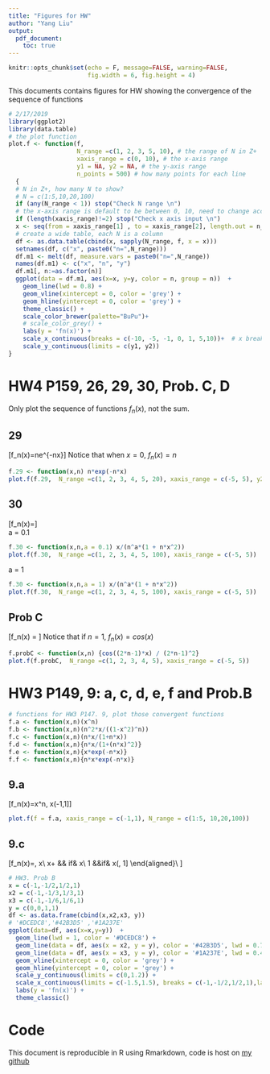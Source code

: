 ```yaml
---
title: "Figures for HW"
author: "Yang Liu"
output:
  pdf_document:
    toc: true
---
```


```r
knitr::opts_chunk$set(echo = F, message=FALSE, warning=FALSE,
                      fig.width = 6, fig.height = 4)

```

This documents contains figures for HW showing the convergence of the sequence of functions  

```r
# 2/17/2019
library(ggplot2)
library(data.table)
# the plot function
plot.f <- function(f, 
                   N_range =c(1, 2, 3, 5, 10), # the range of N in Z+
                   xaxis_range = c(0, 10), # the x-axis range
                   y1 = NA, y2 = NA, # the y-axis range
                   n_points = 500) # how many points for each line
  {
  # N in Z+, how many N to show? 
  # N = c(1:5,10,20,100)
  if (any(N_range < 1)) stop("Check N range \n")
  # the x-axis range is default to be between 0, 10, need to change accordingly 
  if (length(xaxis_range)!=2) stop("Check x axis input \n")
  x <- seq(from = xaxis_range[1] , to = xaxis_range[2], length.out = n_points)
  # create a wide table, each N is a column
  df <- as.data.table(cbind(x, sapply(N_range, f, x = x)))
  setnames(df, c("x", paste0("n=",N_range))) 
  df.m1 <- melt(df, measure.vars = paste0("n=",N_range))
  names(df.m1) <- c("x", "n", "y")
  df.m1[, n:=as.factor(n)]
  ggplot(data = df.m1, aes(x=x, y=y, color = n, group = n))  + 
    geom_line(lwd = 0.8) + 
    geom_vline(xintercept = 0, color = 'grey') +
    geom_hline(yintercept = 0, color = 'grey') + 
    theme_classic() + 
    scale_color_brewer(palette="BuPu")+
    # scale_color_grey() +
    labs(y = 'fn(x)') + 
    scale_x_continuous(breaks = c(-10, -5, -1, 0, 1, 5,10))+  # x breaks won't go beyond this range I suppose + 
    scale_y_continuous(limits = c(y1, y2))
}

```
# HW4 P159, 26, 29, 30, Prob. C, D  
Only plot the sequence of functions $f_n(x)$, not the sum.  

## 29
\[f_n(x)=ne^{-nx}\]
Notice that when $x = 0$, $f_n(x) = n$  
```r
f.29 <- function(x,n) n*exp(-n*x)
plot.f(f.29,  N_range =c(1, 2, 3, 4, 5, 20), xaxis_range = c(-5, 5), y2 = 10)
```
  
## 30
\[f_n(x)=\frac{x}{n^{a} (1+nx^{2})}\]  
a = 0.1
```r
f.30 <- function(x,n,a = 0.1) x/(n^a*(1 + n*x^2))
plot.f(f.30,  N_range =c(1, 2, 3, 4, 5, 100), xaxis_range = c(-5, 5))
```
a = 1   
```r
f.30 <- function(x,n,a = 1) x/(n^a*(1 + n*x^2))
plot.f(f.30,  N_range =c(1, 2, 3, 4, 5, 100), xaxis_range = c(-5, 5))
```

## Prob C
\[f_n(x) = \frac{cos[(2n-1)x]}{(2n-1)^{2}}\]
Notice that if $n = 1$, $f_n(x) = cos(x)$  
```r
f.probC <- function(x,n) {cos((2*n-1)*x) / (2*n-1)^2}
plot.f(f.probC,  N_range =c(1, 2, 3, 4, 5), xaxis_range = c(-5, 5))
```


# HW3 P149, 9: a, c, d, e, f and Prob.B  
```r
# functions for HW3 P147. 9, plot those convergent functions 
f.a <- function(x,n)(x^n)
f.b <- function(x,n)(n^2*x/((1-x^2)^n))
f.c <- function(x,n)(n*x/(1+n*x))
f.d <- function(x,n){n*x/(1+(n*x)^2)}
f.e <- function(x,n){x*exp(-n*x)}
f.f <- function(x,n){n*x*exp(-n*x)}

```

## 9.a  
\[f_n(x)=x^n, x\in(-1,1]\]
```r
plot.f(f = f.a, xaxis_range = c(-1,1), N_range = c(1:5, 10,20,100))
```
  
## 9.c  
\[f_n(x)=\frac{nx}{1+nx}, x\in[0, \infty)\]  
```r
plot.f(f = f.c)
```
  
## 9.d  
\[f_n(x)=\frac{nx}{1+(nx)^2}, x\in[0, \infty)\]  
```r
plot.f(f.d)
```
  
## 9.e  
\[f_n(x)=xe^{-nx}, x\in[0, \infty)\]
```r
plot.f(f.e)
```
  
## 9.f  
\[
f_n(x)=nxe^{-nx}, x\in[0, \infty)
\]  
```r
plot.f(f.f)
```
  

## Prob. B  
\[
f_n(x) = 
\begin{aligned}
0   && if & x\in [-1,-\frac{1}{n}]\\
\frac{n}{2}x+\frac{1}{2} && if& x\in[-\frac{1}{n},\frac{1}{2}]\\
1 &&if& x\in (\frac{1}{n}, 1]
\end{aligned}\\
\]
```r
# HW3. Prob B
x = c(-1,-1/2,1/2,1)
x2 = c(-1,-1/3,1/3,1)
x3 = c(-1,-1/6,1/6,1)
y = c(0,0,1,1)
df <- as.data.frame(cbind(x,x2,x3, y))
# '#DCEDC8','#42B3D5' ,'#1A237E'
ggplot(data=df, aes(x=x,y=y))  + 
  geom_line(lwd = 1, color = '#DCEDC8') + 
  geom_line(data = df, aes(x = x2, y = y), color = '#42B3D5', lwd = 0.7) + 
  geom_line(data = df, aes(x = x3, y = y), color = '#1A237E', lwd = 0.4) + 
  geom_vline(xintercept = 0, color = 'grey') +
  geom_hline(yintercept = 0, color = 'grey') + 
  scale_y_continuous(limits = c(0,1.2)) +
  scale_x_continuous(limits = c(-1.5,1.5), breaks = c(-1,-1/2,1/2,1),labels = c(-1, "-1/n", "1/n", 1))+
  labs(y = 'fn(x)') + 
  theme_classic() 
```

# Code  
This document is reproducible in R using Rmarkdown, code is host on [my github]()   

